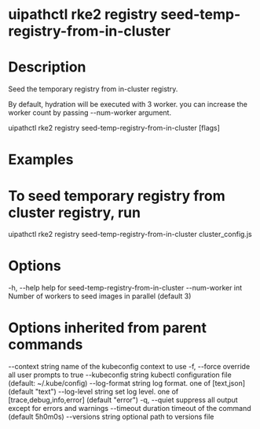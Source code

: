 ﻿# uipathctl rke2 registry seed-temp-registry-from-in-cluster

# Description

Seed the temporary registry from in-cluster registry.

By default, hydration will be executed with 3 worker. you can increase the worker count by passing --num-worker argument.

uipathctl rke2 registry seed-temp-registry-from-in-cluster [flags]

# Examples

# To seed temporary registry from cluster registry, run
uipathctl rke2 registry seed-temp-registry-from-in-cluster  cluster_config.js

# Options

-h, --help             help for seed-temp-registry-from-in-cluster
      --num-worker int   Number of workers to seed images in parallel (default 3)

# Options inherited from parent commands

--context string      name of the kubeconfig context to use
  -f, --force               override all user prompts to true
      --kubeconfig string   kubectl configuration file (default: ~/.kube/config)
      --log-format string   log format. one of [text,json] (default "text")
      --log-level string    set log level. one of [trace,debug,info,error] (default "error")
  -q, --quiet               suppress all output except for errors and warnings
      --timeout duration    timeout of the command (default 5h0m0s)
      --versions string     optional path to versions file
